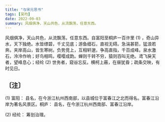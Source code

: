 ```yaml
---
title: "与宋元思书"
tags: [吴均]
date: 2022-09-03
summary: 风烟俱净，天山共色，从流飘荡，任意东西。
---
```


风烟俱净，天山共色，从流飘荡，任意东西。自富阳至桐庐一百许里 (1) ，奇山异水，天下独绝。水皆缥碧，千丈见底；游鱼细石，直视无碍。急湍甚箭，猛浪若奔。夹岸高山，皆生寒树。负势竞上，互相轩邈，争高直指，千百成峰。泉水激石，泠泠作响；好鸟相鸣，嘤嘤成韵。蝉则千转不穷，猿则百叫无绝。鸢飞戾天者，望峰息心；经纶 (2) 世务者，窥谷忘反。横柯上蔽，在昼犹昏；疏条交映，有时见日。

## 〔注〕　

(1) 富阳： 县名，在今浙江杭州西南部，以县城位于富春江之北而得名。富春江沿岸为著名风景区。桐庐： 县名，在今浙江杭州西南部、富春江沿岸。

(2) 经纶： 筹划治理。